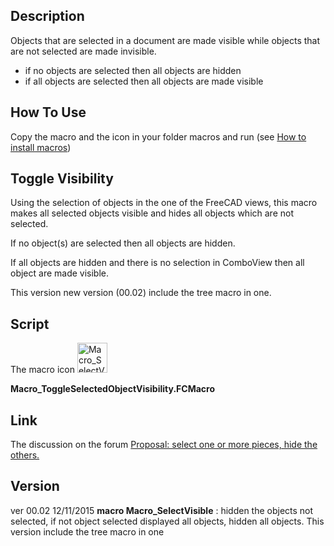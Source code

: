 <languages/>
<translate>
<!--T:11-->
{{Macro
|Name=Toggle Visibility
|Icon=Macro SelectVisible.png
|Description=Toggling Hidden/Display all objects not selected.<br />objects that are selected in a document are made visible while objects that are not selected are made invisible.<br />if no objects are selected then all objects are hidden.<br />if all objects are selected then all objects are made visible.
|Author=Mario52
|Version=00.02
|Date=2015-11-12
|FCVersion=All
|Download=[https://www.freecadweb.org/wiki/images/4/42/Macro_SelectVisible.png ToolBar Icon]
|SeeAlso=[[Macro_Toggle_Visibility2_1-2|Macro Toggle Visibility2 1-2]]<br>[[Macro_Toggle_Visibility2_2-2|Macro Toggle Visibility2 2-2]]<br>[[Macro_VisibleAlls|Macro VisibleAlls]]<br>[[Macro_HiddenAlls|Macro HiddenAlls]]<br>[[Macro_If_Selected_Stay_If_Not_Then_Delete|Macro If Selected Stay If Not Then Delete]]
}}

==Description== <!--T:1-->

<!--T:20-->
Objects that are selected in a document are made visible while objects that are not selected are made invisible.
* if no objects are selected then all objects are hidden
* if all objects are selected then all objects are made visible

==How To Use== <!--T:2-->

<!--T:21-->
Copy the macro and the icon in your folder macros and run (see [[How_to_install_macros|How to install macros]])

==Toggle Visibility== <!--T:3-->

<!--T:22-->
Using the selection of objects in the one of the FreeCAD views, this macro makes all selected objects visible and hides all objects which are not selected.

<!--T:4-->
If no object(s) are selected then all objects are hidden.

<!--T:12-->
If all objects are hidden and there is no selection in ComboView then all object are made visible.

<!--T:13-->
This version new version (00.02) include the tree macro in one.

==Script== <!--T:18-->

<!--T:19-->
The macro icon [[File:Macro SelectVisible.png|48px]]

</translate>
'''Macro_ToggleSelectedObjectVisibility.FCMacro'''

{{MacroCode|code=

import FreeCAD
# Macro_ToggleSelectedObjectVisibility
__title__="Macro_ToggleSelectedObjectVisibility"
__author__ = "Mario52"
__url__     = "http://www.freecadweb.org/index-fr.html"
__version__ = "00.02"
__date__    = "12/11/2015"

try:
    compt = 0
    for ShapeNameObj in FreeCAD.ActiveDocument.Objects:                                   # list alls objet for test if alls hidden
        if (FreeCADGui.ActiveDocument.getObject(ShapeNameObj.Name).Visibility == False) and (Gui.Selection.isSelected(ShapeNameObj) == False):
            compt += 1                                                                    # if hidden : compt += 1
            #print "False : ",ShapeNameObj.Name
    if compt == len(FreeCAD.ActiveDocument.Objects):                                      # if (compt = Alls objects hidden) then Visibility = True
        for ShapeNameObj in FreeCAD.ActiveDocument.Objects:
            FreeCADGui.ActiveDocument.getObject(ShapeNameObj.Name).Visibility = True      # Visibility = True
            #print "True  : ",ShapeNameObj.Name
        compt = 0
    else :
        for ShapeNameObj in FreeCAD.ActiveDocument.Objects:                               # hidde objects not selecteds
            if Gui.Selection.isSelected(ShapeNameObj) == False:
                FreeCADGui.ActiveDocument.getObject(ShapeNameObj.Name).Visibility = False # if objects is not selected then Visibility = False (Hidden)
                #print "False : ",ShapeNameObj.Name
            else:
                FreeCADGui.ActiveDocument.getObject(ShapeNameObj.Name).Visibility = True  # if objects are hidden and selected then Visibility = True and hidden alls objects visibles
                #print "True  : ",ShapeNameObj.Name
except Exception:
    None
}}
<translate>

==Link== <!--T:10-->

<!--T:23-->
The discussion on the forum [https://forum.freecad.org/viewtopic.php?f=8&t=13152 Proposal: select one or more pieces, hide the others.]

==Version== <!--T:14-->

<!--T:24-->
ver 00.02 12/11/2015 '''macro Macro_SelectVisible''' : hidden the objects not selected, if not object selected displayed all objects, hidden all objects. This version include the tree macro in one

</translate>